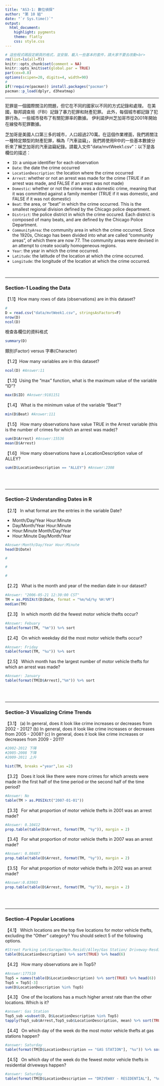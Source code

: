```yaml
---
title: "AS3-1: 數位偵探"
author: "第 10 組"
date: "`r Sys.time()`"
output: 
  html_document:
    highlight: pygments
    theme: flatly
    css: style.css
---
```


```r
# 這些程式碼設定網頁的格式，並安裝、載入一些基本的套件，請大家不要去改動<br>
rm(list=ls(all=T))
knitr::opts_chunk$set(comment = NA)
knitr::opts_knit$set(global.par = TRUE)
par(cex=0.8)
options(scipen=20, digits=4, width=90)
#
if(!require(pacman)) install.packages("pacman")
pacman::p_load(dplyr, d3heatmap)
```
<hr>

犯罪是一個國際關注的問題，但它在不同的國家以不同的方式記錄和處理。 在美國，聯邦調查局（FBI）記錄了暴力犯罪和財產犯罪。 此外，每個城市都記錄了犯罪行為，一些城市發布了有關犯罪率的數據。 伊利諾伊州芝加哥市從2001年開始在線發布犯罪數據。

芝加哥是美國人口第三多的城市，人口超過270萬。在這個作業裡面，我們將關注一種特定類型的財產犯罪，稱為「汽車盜竊」，我們將使用R中的一些基本數據分析來了解芝加哥的汽車盜竊紀錄。請載入文件"data/mvtWeek1.csv"：以下是各欄位的描述：

+ `ID`: a unique identifier for each observation
+ `Date`: the date the crime occurred
+ `LocationDescription`: the location where the crime occurred
+ `Arrest`: whether or not an arrest was made for the crime (TRUE if an arrest was made, and FALSE if an arrest was not made)
+ `Domestic`: whether or not the crime was a domestic crime, meaning that it was committed against a family member (TRUE if it was domestic, and FALSE if it was not domestic)
+ `Beat`: the area, or "beat" in which the crime occurred. This is the smallest regional division defined by the Chicago police department.
+ `District`: the police district in which the crime occured. Each district is composed of many beats, and are defined by the Chicago Police Department.
+ `CommunityArea`: the community area in which the crime occurred. Since the 1920s, Chicago has been divided into what are called "community areas", of which there are now 77. The community areas were devised in an attempt to create socially homogeneous regions.
+ `Year`: the year in which the crime occurred.
+ `Latitude`: the latitude of the location at which the crime occurred.
+ `Longitude`: the longitude of the location at which the crime occurred.

<br>

- - -

###  Section-1 Loading the Data

【1.1】How many rows of data (observations) are in this dataset?
```r
#
D = read.csv("data/mvtWeek1.csv", stringsAsFactors=F)
nrow(D)
ncol(D)
```

檢查各欄位的資料格式
```r
summary(D)
```

類別(Factor) versus 字串(Character)

【1.2】How many variables are in this dataset?
```r
ncol(D) #Answer:11

```


【1.3】Using the "max" function, what is the maximum value of the variable "ID"?
```r
max(D$ID) #Answer:9181151
```


【1.4】 What is the minimum value of the variable "Beat"?
```r
min(D$Beat) #Answer:111
```


【1.5】 How many observations have value TRUE in the Arrest variable (this is the number of crimes for which an arrest was made)?
```r
sum(D$Arrest) #Answer:15536
mean(D$Arrest)
```

【1.6】 How many observations have a LocationDescription value of ALLEY?
```r
sum(D$LocationDescription == "ALLEY") #Answer:2308

```


<br><br>

- - -

### Section-2 Understanding Dates in R

【2.1】 In what format are the entries in the variable Date?

+ Month/Day/Year Hour:Minute
+ Day/Month/Year Hour:Minute
+ Hour:Minute Month/Day/Year
+ Hour:Minute Day/Month/Year

```r
#Answer:Month/Day/Year Hour:Minute
head(D$Date)
```

```r
#
```

```r
#
```

```r
#
```


【2.2】 What is the month and year of the median date in our dataset? 
```r
#Answer: "2006-05-21 12:30:00 CST"
TM = as.POSIXct(D$Date, format = "%m/%d/%y %H:%M")
median(TM)
```

【2.3】 In which month did the fewest motor vehicle thefts occur?
```r
#Answer: Febuary
table(format(TM, "%m")) %>% sort
```

【2.4】 On which weekday did the most motor vehicle thefts occur?
```r
#Answer: Friday
table(format(TM, "%u")) %>% sort
```

【2.5】 Which month has the largest number of motor vehicle thefts for which an arrest was made?
```r
#Answer: January
table(format(TM[D$Arrest],"%m")) %>% sort
```

<br><br>

- - -

### Section-3 Visualizing Crime Trends

【3.1】 (a) In general, does it look like crime increases or decreases from 2002 - 2012? (b) In general, does it look like crime increases or decreases from 2005 - 2008? (c) In general, does it look like crime increases or decreases from 2009 - 2011?
```r
#2002-2012 下降
#2005-2008 下降
#2009-2011 上升

hist(TM, breaks ="year",las =2)
```

【3.2】 Does it look like there were more crimes for which arrests were made in the first half of the time period or the second half of the time period?
```r
#Answer: No
table(TM > as.POSIXct("2007-01-01"))
```

【3.3】 For what proportion of motor vehicle thefts in 2001 was an arrest made?
```r
#Answer: 0.10412
prop.table(table(D$Arrest, format(TM, "%y")), margin = 2)
```

【3.4】 For what proportion of motor vehicle thefts in 2007 was an arrest made?
```r
#Answer: 0.08487
prop.table(table(D$Arrest, format(TM, "%y")), margin = 2)
```

【3.5】 For what proportion of motor vehicle thefts in 2012 was an arrest made?
```r
#Answer:0.03903
prop.table(table(D$Arrest, format(TM, "%y")), margin = 2)
```

<br><br>

- - -

### Section-4 Popular Locations

【4.1】 Which locations are the top five locations for motor vehicle thefts, excluding the "Other" category? You should select 5 of the following options.

```r
#Street Parking Lot/Garage(Non.Resid)/Alley/Gas Station/ Driveway-Resdidential
table(D$LocationDescription) %>% sort(TRUE) %>% head(6)
```

【4.2】 How many observations are in Top5?
```r
#Answer:177510
Top5 = names(table(D$LocationDescription) %>% sort(TRUE) %>% head(6))
Top5 = Top5[-3]
sum(D$LocationDescription %in% Top5)
```

【4.3】 One of the locations has a much higher arrest rate than the other locations. Which is it? 
```r
#answer: Gas Station
Top5_sub =subset(D, D$LocationDescription %in% Top5)
tapply(Top5_sub$Arrest,Top5_sub$LocationDescription, mean) %>% sort(TRUE)
```

【4.4】 On which day of the week do the most motor vehicle thefts at gas stations happen?
```r
#answer: Saturday
table(format(TM[D$LocationDescription == "GAS STATION"], "%u")) %>% sort(T)

```

【4.5】 On which day of the week do the fewest motor vehicle thefts in residential driveways happen?
```r
#answer: Saturday
table(format(TM[D$LocationDescription == "DRIVEWAY - RESIDENTIAL"], "%u")) %>% sort(F)
```


<br><br><br>


